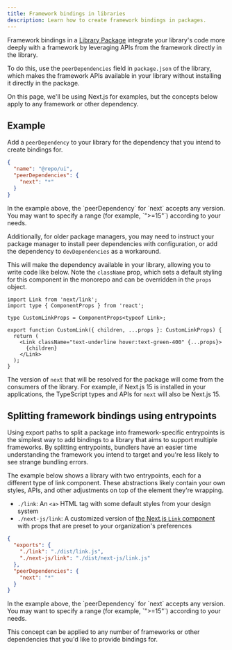 ```yaml
---
title: Framework bindings in libraries
description: Learn how to create framework bindings in packages.
---
```



Framework bindings in a [Library Package](/repo/docs/core-concepts/package-types#library-packages) integrate your library's code more deeply with a framework by leveraging APIs from the framework directly in the library.

To do this, use the `peerDependencies` field in `package.json` of the library, which makes the framework APIs available in your library without installing it directly in the package.

<Callout type="good-to-know">
  On this page, we'll be using Next.js for examples, but the concepts below
  apply to any framework or other dependency.
</Callout>

## Example

Add a `peerDependency` to your library for the dependency that you intend to create bindings for.

```json title="./packages/ui/package.json"
{
  "name": "@repo/ui",
  "peerDependencies": {
    "next": "*"
  }
}
```

<Callout type="good-to-know">
  In the example above, the `peerDependency` for `next` accepts any version. You
  may want to specify a range (for example, `">=15"`) according to your needs.
  
  Additionally, for older package managers, you may need to instruct your package manager to install peer dependencies with configuration, or add the dependency to `devDependencies` as a workaround.
</Callout>

This will make the dependency available in your library, allowing you to write code like below. Note the `className` prop, which sets a default styling for this component in the monorepo and can be overridden in the `props` object.

```tsx title="./packages/ui/src/link.tsx"
import Link from 'next/link';
import type { ComponentProps } from 'react';

type CustomLinkProps = ComponentProps<typeof Link>;

export function CustomLink({ children, ...props }: CustomLinkProps) {
  return (
    <Link className="text-underline hover:text-green-400" {...props}>
      {children}
    </Link>
  );
}
```

The version of `next` that will be resolved for the package will come from the consumers of the library. For example, if Next.js 15 is installed in your applications, the TypeScript types and APIs for `next` will also be Next.js 15.

## Splitting framework bindings using entrypoints

Using export paths to split a package into framework-specific entrypoints is the simplest way to add bindings to a library that aims to support multiple frameworks. By splitting entrypoints, bundlers have an easier time understanding the framework you intend to target and you're less likely to see strange bundling errors.

The example below shows a library with two entrypoints, each for a different type of link component. These abstractions likely contain your own styles, APIs, and other adjustments on top of the element they're wrapping.

- `./link`: An `<a>` HTML tag with some default styles from your design system
- `./next-js/link`: A customized version of [the Next.js `Link` component](https://nextjs.org/docs/app/building-your-application/routing/linking-and-navigating#link-component) with props that are preset to your organization's preferences

```json title="./packages/ui/package.json"
{
  "exports": {
    "./link": "./dist/link.js",
    "./next-js/link": "./dist/next-js/link.js"
  },
  "peerDependencies": {
    "next": "*"
  }
}
```

<Callout type="good-to-know">
  In the example above, the `peerDependency` for `next` accepts any version. You
  may want to specify a range (for example, `">=15"`) according to your needs.
</Callout>

This concept can be applied to any number of frameworks or other dependencies that you'd like to provide bindings for.
